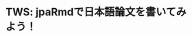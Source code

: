 # TWS: jpaRmdで日本語論文を書いてみよう！

<!--


<iframe src="https://ykunisato.github.io/ccp-lab-slide/jpa-tws-jpaRmd/07.html#1" width="672" height="400px"></iframe>


スライドは以下のリンクをクリックいただくブラウザの全画面で見ることができます。

https://ykunisato.github.io/ccp-lab-slide/jpa-tws-jpaRmd/07.html

-->